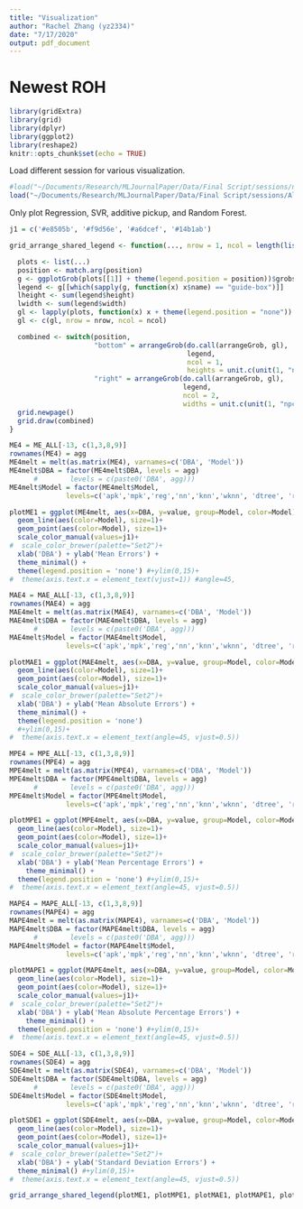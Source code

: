 ```yaml
---
title: "Visualization"
author: "Rachel Zhang (yz2334)"
date: "7/17/2020"
output: pdf_document
---
```


# Newest ROH

```r
library(gridExtra)
library(grid)
library(dplyr)
library(ggplot2)
library(reshape2)
knitr::opts_chunk$set(echo = TRUE)
```

Load different session for various visualization. 

```r
#load("~/Documents/Research/MLJournalPaper/Data/Final Script/sessions/newestROH.RData")
load("~/Documents/Research/MLJournalPaper/Data/Final Script/sessions/Allcurve.RData")
```

Only plot Regression, SVR, additive pickup, and Random Forest. 

```r
j1 = c('#e8505b', '#f9d56e', '#a6dcef', '#14b1ab')
```

```r

grid_arrange_shared_legend <- function(..., nrow = 1, ncol = length(list(...)), position = c("bottom", "right")) {

  plots <- list(...)
  position <- match.arg(position)
  g <- ggplotGrob(plots[[1]] + theme(legend.position = position))$grobs
  legend <- g[[which(sapply(g, function(x) x$name) == "guide-box")]]
  lheight <- sum(legend$height)
  lwidth <- sum(legend$width)
  gl <- lapply(plots, function(x) x + theme(legend.position = "none"))
  gl <- c(gl, nrow = nrow, ncol = ncol)

  combined <- switch(position,
                     "bottom" = arrangeGrob(do.call(arrangeGrob, gl),
                                            legend,
                                            ncol = 1,
                                            heights = unit.c(unit(1, "npc") - lheight, lheight)),
                     "right" = arrangeGrob(do.call(arrangeGrob, gl),
                                           legend,
                                           ncol = 2,
                                           widths = unit.c(unit(1, "npc") - lwidth, lwidth)))
  grid.newpage()
  grid.draw(combined)
}
```

```r
ME4 = ME_ALL[-13, c(1,3,8,9)]
rownames(ME4) = agg
ME4melt = melt(as.matrix(ME4), varnames=c('DBA', 'Model'))
ME4melt$DBA = factor(ME4melt$DBA, levels = agg)
      #        levels = c(paste0('DBA', agg)))
ME4melt$Model = factor(ME4melt$Model,
              levels=c('apk','mpk','reg','nn','knn','wknn', 'dtree', 'rf','svr'))
```

```r
plotME1 = ggplot(ME4melt, aes(x=DBA, y=value, group=Model, color=Model)) +
  geom_line(aes(color=Model), size=1)+
  geom_point(aes(color=Model), size=1)+
  scale_color_manual(values=j1)+
#  scale_color_brewer(palette="Set2")+
  xlab('DBA') + ylab('Mean Errors') +
  theme_minimal() +
  theme(legend.position = 'none') #+ylim(0,15)+
#  theme(axis.text.x = element_text(vjust=1)) #angle=45, 
```

```r
MAE4 = MAE_ALL[-13, c(1,3,8,9)]
rownames(MAE4) = agg
MAE4melt = melt(as.matrix(MAE4), varnames=c('DBA', 'Model'))
MAE4melt$DBA = factor(MAE4melt$DBA, levels = agg)
      #        levels = c(paste0('DBA', agg)))
MAE4melt$Model = factor(MAE4melt$Model,
              levels=c('apk','mpk','reg','nn','knn','wknn', 'dtree', 'rf','svr'))
```

```r
plotMAE1 = ggplot(MAE4melt, aes(x=DBA, y=value, group=Model, color=Model)) +
  geom_line(aes(color=Model), size=1)+
  geom_point(aes(color=Model), size=1)+
  scale_color_manual(values=j1)+
#  scale_color_brewer(palette="Set2")+
  xlab('DBA') + ylab('Mean Absolute Errors') +
  theme_minimal() +
  theme(legend.position = 'none')
  #+ylim(0,15)+
#  theme(axis.text.x = element_text(angle=45, vjust=0.5))
```

```r
MPE4 = MPE_ALL[-13, c(1,3,8,9)]
rownames(MPE4) = agg
MPE4melt = melt(as.matrix(MPE4), varnames=c('DBA', 'Model'))
MPE4melt$DBA = factor(MPE4melt$DBA, levels = agg)
      #        levels = c(paste0('DBA', agg)))
MPE4melt$Model = factor(MPE4melt$Model,
              levels=c('apk','mpk','reg','nn','knn','wknn', 'dtree', 'rf','svr'))
```

```r
plotMPE1 = ggplot(MPE4melt, aes(x=DBA, y=value, group=Model, color=Model)) +
  geom_line(aes(color=Model), size=1)+
  geom_point(aes(color=Model), size=1)+
  scale_color_manual(values=j1)+
#  scale_color_brewer(palette="Set2")+
  xlab('DBA') + ylab('Mean Percentage Errors') +
    theme_minimal() +
  theme(legend.position = 'none') #+ylim(0,15)+
#  theme(axis.text.x = element_text(angle=45, vjust=0.5))
```

```r
MAPE4 = MAPE_ALL[-13, c(1,3,8,9)]
rownames(MAPE4) = agg
MAPE4melt = melt(as.matrix(MAPE4), varnames=c('DBA', 'Model'))
MAPE4melt$DBA = factor(MAPE4melt$DBA, levels = agg)
      #        levels = c(paste0('DBA', agg)))
MAPE4melt$Model = factor(MAPE4melt$Model,
              levels=c('apk','mpk','reg','nn','knn','wknn', 'dtree', 'rf','svr'))
```

```r
plotMAPE1 = ggplot(MAPE4melt, aes(x=DBA, y=value, group=Model, color=Model)) +
  geom_line(aes(color=Model), size=1)+
  geom_point(aes(color=Model), size=1)+
  scale_color_manual(values=j1)+
#  scale_color_brewer(palette="Set2")+
  xlab('DBA') + ylab('Mean Absolute Percentage Errors') +
    theme_minimal() +
  theme(legend.position = 'none') #+ylim(0,15)+
#  theme(axis.text.x = element_text(angle=45, vjust=0.5))
```

```r
SDE4 = SDE_ALL[-13, c(1,3,8,9)]
rownames(SDE4) = agg
SDE4melt = melt(as.matrix(SDE4), varnames=c('DBA', 'Model'))
SDE4melt$DBA = factor(SDE4melt$DBA, levels = agg)
      #        levels = c(paste0('DBA', agg)))
SDE4melt$Model = factor(SDE4melt$Model,
              levels=c('apk','mpk','reg','nn','knn','wknn', 'dtree', 'rf','svr'))
```

```r
plotSDE1 = ggplot(SDE4melt, aes(x=DBA, y=value, group=Model, color=Model)) +
  geom_line(aes(color=Model), size=1)+
  geom_point(aes(color=Model), size=1)+
  scale_color_manual(values=j1)+
#  scale_color_brewer(palette="Set2")+
  xlab('DBA') + ylab('Standard Deviation Errors') +
  theme_minimal() #+ylim(0,15)+
#  theme(axis.text.x = element_text(angle=45, vjust=0.5))
```

```r
grid_arrange_shared_legend(plotME1, plotMPE1, plotMAE1, plotMAPE1, plotSDE1, nrow=1)
```
